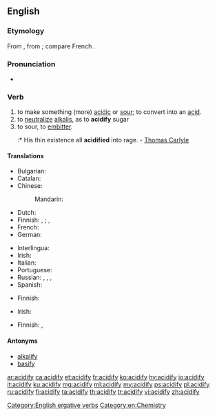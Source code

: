 ==English==

===Etymology===
From {{suffix|acid|fy|lang=en}}, from {{etyl|la|en}} {{term|acidus||sour, acid|lang=la}}; compare French {{term|acidifier|lang=fr}}.

===Pronunciation===
* {{audio|En-us-acidify.ogg|Audio (US)|lang=en}}

===Verb===
{{en-verb|acidif|i|ed}}

# to make something (more) [[acidic]] or [[sour]]; to convert into an [[acid]].
# to [[neutralize]] [[alkalis]], as to '''acidify''' sugar
# to sour, to [[embitter]].
#:* His thin existence all '''acidified''' into rage. - [[w:Thomas Carlyle|Thomas Carlyle]]

====Translations====
{{trans-top|to make something acidic}}
* Bulgarian: {{t|bg|подкислявам}}
* Catalan: {{t+|ca|acidificar}}
* Chinese:
*: Mandarin: {{t+|cmn|酸化|tr=suānhuà|sc=Hani}}
* Dutch: {{t+|nl|verzuren}}
* Finnish: {{t|fi|happamoittaa}}, {{t|fi|happamoitua}}; {{t|fi|hapottaa}}, {{t|fi|hapottua}}
* French: {{t+|fr|acidifier}}
* German: {{t|de|säuern}}
{{trans-mid}}
* Interlingua: {{t|ia|acidificar}}
* Irish: {{t|ga|aigéadaigh}}
* Italian: {{t|it|acidificare}}
* Portuguese: {{t+|pt|acidificar}}
* Russian: {{t+|ru|окисля́ть|impf|sc=Cyrl}}, {{t+|ru|оки́слить|pf|sc=Cyrl}}, {{t+|ru|подкисля́ть|impf|sc=Cyrl}}, {{t+|ru|подки́слить|pf|sc=Cyrl}}
* Spanish: {{t+|es|acidificar}}
{{trans-bottom}}

{{trans-top|to neutralize alkalis}}
* Finnish: {{t|fi|hapottaa}}
{{trans-mid}}
* Irish: {{t|ga|aigéadaigh}}
{{trans-bottom}}

{{trans-top|to embitter}}
* Finnish: {{t|fi|katkeroittaa}}, {{t|fi|katkeroitua}}
{{trans-mid}}
{{trans-bottom}}

====Antonyms====
{{sense|chemistry}}
* [[alkalify]]
* [[basify]]

[[Category:English ergative verbs]]
[[Category:en:Chemistry]]

[[ar:acidify]]
[[ca:acidify]]
[[et:acidify]]
[[fr:acidify]]
[[ko:acidify]]
[[hy:acidify]]
[[io:acidify]]
[[it:acidify]]
[[ku:acidify]]
[[mg:acidify]]
[[ml:acidify]]
[[my:acidify]]
[[ps:acidify]]
[[pl:acidify]]
[[ru:acidify]]
[[fi:acidify]]
[[ta:acidify]]
[[th:acidify]]
[[tr:acidify]]
[[vi:acidify]]
[[zh:acidify]]